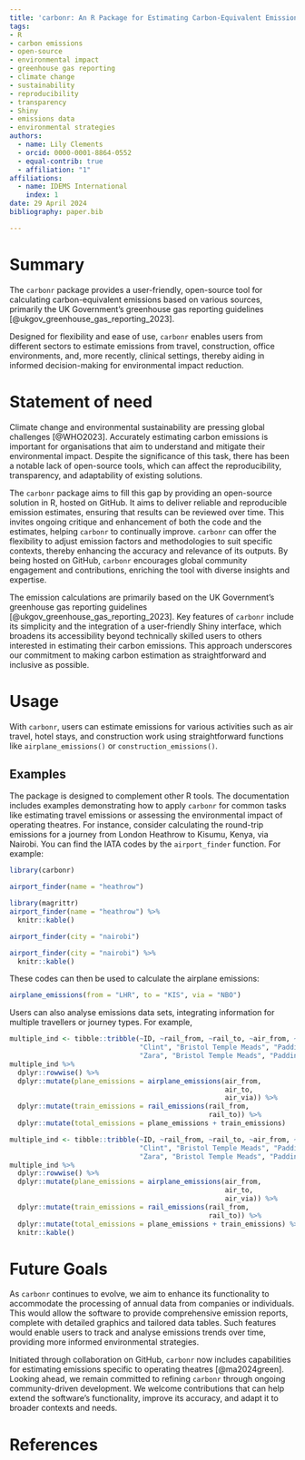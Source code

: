 ```yaml
---
title: 'carbonr: An R Package for Estimating Carbon-Equivalent Emissions'
tags:
- R
- carbon emissions
- open-source
- environmental impact
- greenhouse gas reporting
- climate change
- sustainability
- reproducibility
- transparency
- Shiny
- emissions data
- environmental strategies
authors:
  - name: Lily Clements
  - orcid: 0000-0001-8864-0552
  - equal-contrib: true
  - affiliation: "1"
affiliations:
  - name: IDEMS International
    index: 1
date: 29 April 2024
bibliography: paper.bib

---
```

  
# Summary
  
The `carbonr` package provides a user-friendly, open-source tool for calculating carbon-equivalent emissions based on various sources, primarily the UK Government’s greenhouse gas reporting guidelines [@ukgov_greenhouse_gas_reporting_2023].

Designed for flexibility and ease of use, `carbonr` enables users from different sectors to estimate emissions from travel, construction, office environments, and, more recently, clinical settings, thereby aiding in informed decision-making for environmental impact reduction.

# Statement of need
Climate change and environmental sustainability are pressing global challenges [@WHO2023]. Accurately estimating carbon emissions is important for organisations that aim to understand and mitigate their environmental impact. Despite the significance of this task, there has been a notable lack of open-source tools, which can affect the reproducibility, transparency, and adaptability of existing solutions.

The `carbonr` package aims to fill this gap by providing an open-source solution in R, hosted on GitHub. It aims to deliver reliable and reproducible emission estimates, ensuring that results can be reviewed over time. This invites ongoing critique and enhancement of both the code and the estimates, helping `carbonr` to continually improve.
`carbonr` can offer the flexibility to adjust emission factors and methodologies to suit specific contexts, thereby enhancing the accuracy and relevance of its outputs. By being hosted on GitHub, `carbonr` encourages global community engagement and contributions, enriching the tool with diverse insights and expertise.

The emission calculations are primarily based on the UK Government’s greenhouse gas reporting guidelines [@ukgov_greenhouse_gas_reporting_2023]. Key features of `carbonr` include its simplicity and the integration of a user-friendly Shiny interface, which broadens its accessibility beyond technically skilled users to others interested in estimating their carbon emissions. This approach underscores our commitment to making carbon estimation as straightforward and inclusive as possible.

# Usage
With `carbonr`, users can estimate emissions for various activities such as air travel, hotel stays, and construction work using straightforward functions like `airplane_emissions()` or `construction_emissions()`. 

## Examples
The package is designed to complement other R tools. The documentation includes examples demonstrating how to apply `carbonr` for common tasks like estimating travel emissions or assessing the environmental impact of operating theatres. For instance, consider calculating the round-trip emissions for a journey from London Heathrow to Kisumu, Kenya, via Nairobi. You can find the IATA codes by the `airport_finder` function. For example:
  
```r
library(carbonr)
```
```r
airport_finder(name = "heathrow")
```
```r
library(magrittr)
airport_finder(name = "heathrow") %>%
  knitr::kable()
```
```r
airport_finder(city = "nairobi")
```
```r
airport_finder(city = "nairobi") %>%
  knitr::kable()
```

These codes can then be used to calculate the airplane emissions:
  
```r
airplane_emissions(from = "LHR", to = "KIS", via = "NBO")
```

Users can also analyse emissions data sets, integrating information for multiple travellers or journey types. For example,

```r
multiple_ind <- tibble::tribble(~ID, ~rail_from, ~rail_to, ~air_from, ~air_to, ~air_via,
                                "Clint", "Bristol Temple Meads", "Paddington", "LHR", "KIS", "NBO",
                                "Zara", "Bristol Temple Meads", "Paddington", "LHR", "LAX", "ORL")
multiple_ind %>%
  dplyr::rowwise() %>%
  dplyr::mutate(plane_emissions = airplane_emissions(air_from,
                                                     air_to,
                                                     air_via)) %>%
  dplyr::mutate(train_emissions = rail_emissions(rail_from,
                                                 rail_to)) %>%
  dplyr::mutate(total_emissions = plane_emissions + train_emissions)
```
```r
multiple_ind <- tibble::tribble(~ID, ~rail_from, ~rail_to, ~air_from, ~air_to, ~air_via,
                                "Clint", "Bristol Temple Meads", "Paddington", "LHR", "KIS", "NBO",
                                "Zara", "Bristol Temple Meads", "Paddington", "LHR", "LAX", "ORL")
multiple_ind %>%
  dplyr::rowwise() %>%
  dplyr::mutate(plane_emissions = airplane_emissions(air_from,
                                                     air_to,
                                                     air_via)) %>%
  dplyr::mutate(train_emissions = rail_emissions(rail_from,
                                                 rail_to)) %>%
  dplyr::mutate(total_emissions = plane_emissions + train_emissions) %>%
  knitr::kable()
```

# Future Goals
As `carbonr` continues to evolve, we aim to enhance its functionality to accommodate the processing of annual data from companies or individuals. This would allow the software to provide comprehensive emission reports, complete with detailed graphics and tailored data tables. Such features would enable users to track and analyse emissions trends over time, providing more informed environmental strategies.

Initiated through collaboration on GitHub, `carbonr` now includes capabilities for estimating emissions specific to operating theatres [@ma2024green]. Looking ahead, we remain committed to refining `carbonr` through ongoing community-driven development. We welcome contributions that can help extend the software’s functionality, improve its accuracy, and adapt it to broader contexts and needs.

# References